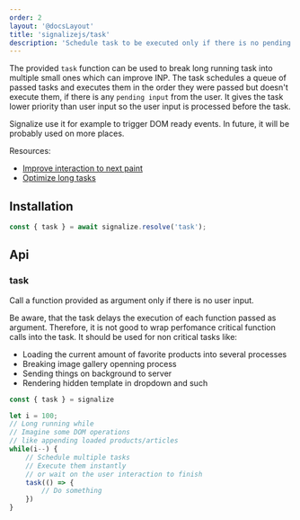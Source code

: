 ```yaml
---
order: 2
layout: '@docsLayout'
title: 'signalizejs/task'
description: 'Schedule task to be executed only if there is no pending user input. Serves for breaking long task to small ones.'
---
```


The provided `task` function can be used to break long running task into multiple small ones which can improve INP.
The task schedules a queue of passed tasks and executes them in the order they were passed but doesn't execute them, if there is any `pending input` from the user.
It gives the task lower priority than user input so the user input is processed before the task.

Signalize use it for example to trigger DOM ready events. In future, it will be probably used on more places.

Resources:
- [Improve interaction to next paint](https://nitropack.io/blog/post/improve-interaction-to-next-paint-inp)
- [Optimize long tasks](https://web.dev/optimize-long-tasks)

## Installation
<ImportMapDependencies module="task" />

```js
const { task } = await signalize.resolve('task');
```

## Api

### task
Call a function provided as argument only if there is no user input.

Be aware, that the task delays the execution of each function passed as argument.
Therefore, it is not good to wrap perfomance critical function calls into the task.
It should be used for non critical tasks like:
- Loading the current amount of favorite products into several processes
- Breaking image gallery openning process
- Sending things on background to server
- Rendering hidden template in dropdown and such

```js
const { task } = signalize

let i = 100;
// Long running while
// Imagine some DOM operations
// like appending loaded products/articles
while(i--) {
	// Schedule multiple tasks
	// Execute them instantly
	// or wait on the user interaction to finish
	task(() => {
		// Do something
	})
}
```
